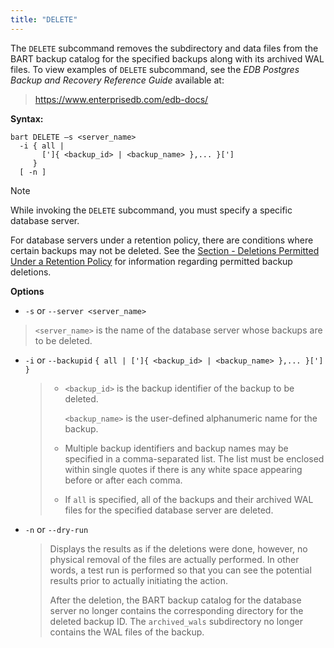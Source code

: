 ```yaml
---
title: "DELETE"
---
```


<div id="delete" class="registered_link"></div>


The `DELETE` subcommand removes the subdirectory and data files from the BART backup catalog for the specified backups along with its archived WAL files. To view examples of `DELETE` subcommand, see the *EDB Postgres Backup and Recovery Reference Guide* available at:

> <https://www.enterprisedb.com/edb-docs/>

**Syntax:**

``` text
bart DELETE –s <server_name>
  -i { all |
       [']{ <backup_id> | <backup_name> },... }[']
     }
  [ -n ]
```

<div class="note">

<div class="title">

Note

</div>

While invoking the `DELETE` subcommand, you must specify a specific database server.

</div>

For database servers under a retention policy, there are conditions where certain backups may not be deleted. See the [Section - Deletions Permitted Under a Retention Policy](../../03_using_bart/02_managing_backups_using_a_retention_policy/04_managing_the_backups_based_on_the_retention_policy#deletions_permitted_under_retention_policy) for information regarding permitted backup deletions.

**Options**

  - `-s` or `--server <server_name>`

> `<server_name>` is the name of the database server whose backups are to be deleted.

  - `-i` or `--backupid` `{ all | [']{ <backup_id> | <backup_name> },... }['] }`
    
    >   - `<backup_id>` is the backup identifier of the backup to be deleted.
    >     
    >     `<backup_name>` is the user-defined alphanumeric name for the backup.
    > 
    >   - Multiple backup identifiers and backup names may be specified in a comma-separated list. The list must be enclosed within single quotes if there is any white space appearing before or after each comma.
    > 
    >   - If `all` is specified, all of the backups and their archived WAL files for the specified database server are deleted.

  - `-n` or `--dry-run`
    
    > Displays the results as if the deletions were done, however, no physical removal of the files are actually performed. In other words, a test run is performed so that you can see the potential results prior to actually initiating the action.
    > 
    > After the deletion, the BART backup catalog for the database server no longer contains the corresponding directory for the deleted backup ID. The `archived_wals` subdirectory no longer contains the WAL files of the backup.
